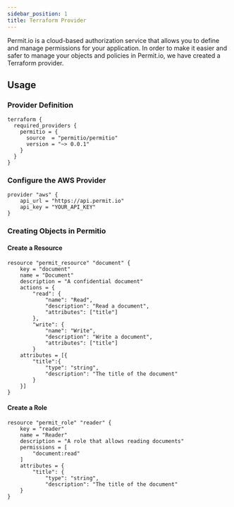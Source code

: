 ```yaml
---
sidebar_position: 1
title: Terraform Provider
---
```


Permit.io is a cloud-based authorization service that allows you to define and manage permissions for your application.
In order to make it easier and safer to manage your objects and policies in Permit.io, we have created a Terraform provider.

## Usage

### Provider Definition

```hcl
terraform {
  required_providers {
    permitio = {
      source  = "permitio/permitio"
      version = "~> 0.0.1"
    }
  }
}
```


### Configure the AWS Provider
```hcl
provider "aws" {
    api_url = "https://api.permit.io"
    api_key = "YOUR_API_KEY"
}
```

### Creating Objects in Permitio

#### Create a Resource
```hcl
resource "permit_resource" "document" {
    key = "document"
    name = "Document"
    description = "A confidential document"
    actions = {
        "read": {
            "name": "Read",
            "description": "Read a document",
            "attributes": ["title"]
        },
        "write": {
            "name": "Write",
            "description": "Write a document",
            "attributes": ["title"]
        }
    attributes = [{
        "title":{
            "type": "string",
            "description": "The title of the document"
        }
    }]
}
```

#### Create a Role

```hcl
resource "permit_role" "reader" {
    key = "reader"
    name = "Reader"
    description = "A role that allows reading documents"
    permissions = [
        "document:read"
    ]
    attributes = {
        "title": {
            "type": "string",
            "description": "The title of the document"
    }
}
```